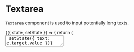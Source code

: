


<Meta title="Forms/Components/Textarea" />

# Textarea

`Textarea` component is used to input potentially long texts.

<Preview>
    <Story name="Default">
        <div className="storybook-container borrow-ui">
            <FormsStoryWrapper initialState={{ text: '' }}>
                {({ state, setState }) => {
                    return (
                        <div style={{ width: 400 }}>
                            <Field label="Describe the book you are currently reading">
                                <Textarea
                                    value={state.text}
                                    onChange={(e) => setState({ text: e.target.value })}
                                />
                            </Field>
                        </div>
                    );
                }}
            </FormsStoryWrapper>
        </div>
    </Story>
</Preview>

Textarea also supports invalid and disabled statuses via `invalid` and `disabled` props.

<Preview>
    <Story name="Textarea Invalid and Disabled">
        <div className="storybook-container borrow-ui">
            <FormsStoryWrapper
                initialState={{ disabled: 'This text cannot be changed', invalid: 'invalid' }}
            >
                {({ state, setState }) => {
                    return (
                        <div style={{ width: 400 }}>
                            <Field label="This textarea should be disabled">
                                <Textarea
                                    value={state.disabled}
                                    disabled={true}
                                    onChange={(e) =>
                                        setState({ ...state, disabled: e.target.value })
                                    }
                                />
                            </Field>
                            <Field label="Type `invalid` to see invalid style">
                                <Textarea
                                    value={state.invalid}
                                    invalid={state.invalid === 'invalid'}
                                    onChange={(e) =>
                                        setState({ ...state, invalid: e.target.value })
                                    }
                                />
                            </Field>
                        </div>
                    );
                }}
            </FormsStoryWrapper>
        </div>
    </Story>
</Preview>

## Props

<Props of={Textarea} />
